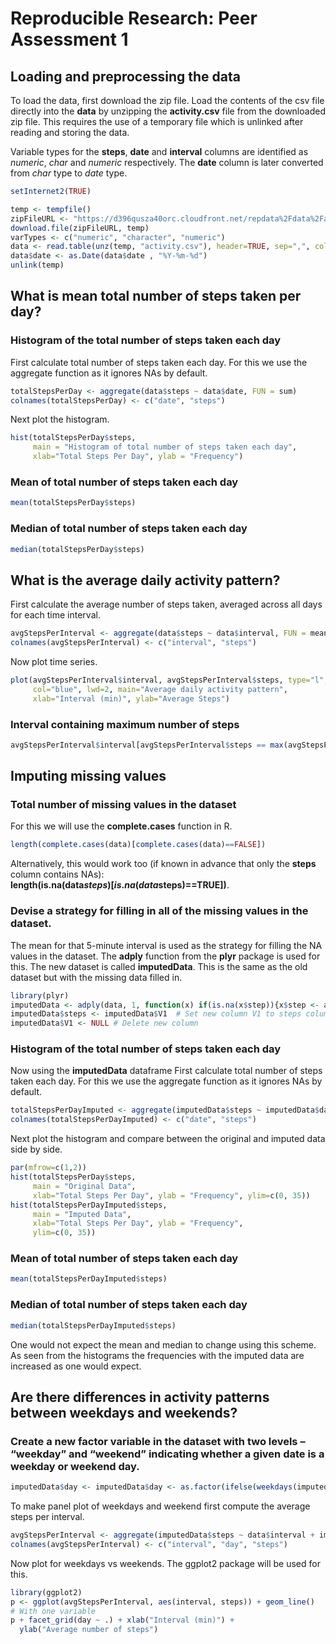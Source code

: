 # Reproducible Research: Peer Assessment 1

## Loading and preprocessing the data  

To load the data, first download the zip file. Load the contents of the csv
file directly into the **data** by unzipping the **activity.csv** file from
the downloaded zip file. This requires the use of a temporary file which is
unlinked after reading and storing the data.  

Variable types for the **steps**, **date** and **interval** columns are 
identified as *numeric*, *char* and *numeric* respectively. The **date**
column is later converted from *char* type to *date* type.

```r
setInternet2(TRUE)

temp <- tempfile()
zipFileURL <- "https://d396qusza40orc.cloudfront.net/repdata%2Fdata%2Factivity.zip"
download.file(zipFileURL, temp)
varTypes <- c("numeric", "character", "numeric")
data <- read.table(unz(temp, "activity.csv"), header=TRUE, sep=",", colClasses=varTypes)
data$date <- as.Date(data$date , "%Y-%m-%d")
unlink(temp)
```
## What is mean total number of steps taken per day?

### Histogram of the total number of steps taken each day  
First calculate total number of steps taken each day. For this we use the aggregate 
function as it ignores NAs by default.
```r
totalStepsPerDay <- aggregate(data$steps ~ data$date, FUN = sum)
colnames(totalStepsPerDay) <- c("date", "steps")
```
Next plot the histogram.
```r
hist(totalStepsPerDay$steps, 
     main = "Histogram of total number of steps taken each day", 
     xlab="Total Steps Per Day", ylab = "Frequency")
```

### Mean of total number of steps taken each day
```r
mean(totalStepsPerDay$steps)
```
### Median of total number of steps taken each day
```r
median(totalStepsPerDay$steps)
```

## What is the average daily activity pattern?
First calculate the average number of steps taken, averaged across all days 
for each time interval.
```r
avgStepsPerInterval <- aggregate(data$steps ~ data$interval, FUN = mean)
colnames(avgStepsPerInterval) <- c("interval", "steps")
```
Now plot time series.
```r
plot(avgStepsPerInterval$interval, avgStepsPerInterval$steps, type="l", 
     col="blue", lwd=2, main="Average daily activity pattern", 
     xlab="Interval (min)", ylab="Average Steps")
```
### Interval containing maximum number of steps
```r
avgStepsPerInterval$interval[avgStepsPerInterval$steps == max(avgStepsPerInterval$steps)]
```
## Imputing missing values
### Total number of missing values in the dataset 
For this we will use the **complete.cases** function in R.
```r
length(complete.cases(data)[complete.cases(data)==FALSE])
```
Alternatively, this would work too (if known in advance that only the **steps** column 
contains NAs):  
**length(is.na(data$steps)[is.na(data$steps)==TRUE])**.

### Devise a strategy for filling in all of the missing values in the dataset. 
The mean for that 5-minute interval is used as the strategy for filling the 
NA values in the dataset. 
The **adply** function from the **plyr** package is used for this.
The new dataset is called **imputedData**. This is the same as the old 
dataset but with the missing data filled in.
```r
library(plyr)
imputedData <- adply(data, 1, function(x) if(is.na(x$step)){x$step <- avgStepsPerInterval$step[avgStepsPerInterval$interval == x$interval]} else{x$step <- x$step})
imputedData$steps <- imputedData$V1  # Set new column V1 to steps column
imputedData$V1 <- NULL # Delete new column
```
### Histogram of the total number of steps taken each day
Now using the **imputedData** dataframe
First calculate total number of steps taken each day. For this we use the aggregate 
function as it ignores NAs by default.
```r
totalStepsPerDayImputed <- aggregate(imputedData$steps ~ imputedData$date, FUN = sum)
colnames(totalStepsPerDayImputed) <- c("date", "steps")
```

Next plot the histogram and compare between the original and imputed data
side by side.
```r
par(mfrow=c(1,2))
hist(totalStepsPerDay$steps, 
     main = "Original Data", 
     xlab="Total Steps Per Day", ylab = "Frequency", ylim=c(0, 35))
hist(totalStepsPerDayImputed$steps, 
     main = "Imputed Data", 
     xlab="Total Steps Per Day", ylab = "Frequency", 
     ylim=c(0, 35))
```

### Mean of total number of steps taken each day
```r
mean(totalStepsPerDayImputed$steps)
```
### Median of total number of steps taken each day
```r
median(totalStepsPerDayImputed$steps)
```
One would not expect the mean and median to change using this scheme. As seen 
from the histograms the frequencies with the imputed data are increased as 
one would expect.

## Are there differences in activity patterns between weekdays and weekends?
### Create a new factor variable in the dataset with two levels -- "weekday" and "weekend" indicating whether a given date is a weekday or weekend day.
```r
imputedData$day <- imputedData$day <- as.factor(ifelse(weekdays(imputedData$date) %in% c("Saturday","Sunday"), "Weekend", "Weekday")) 
```
To make panel plot of weekdays and weekend first compute the average steps per interval.
```r
avgStepsPerInterval <- aggregate(imputedData$steps ~ data$interval + imputedData$day, FUN = mean)
colnames(avgStepsPerInterval) <- c("interval", "day", "steps")
```

Now plot for weekdays vs weekends. The ggplot2 package will be used for this.
```r
library(ggplot2)
p <- ggplot(avgStepsPerInterval, aes(interval, steps)) + geom_line()
# With one variable
p + facet_grid(day ~ .) + xlab("Interval (min)") + 
  ylab("Average number of steps")
```